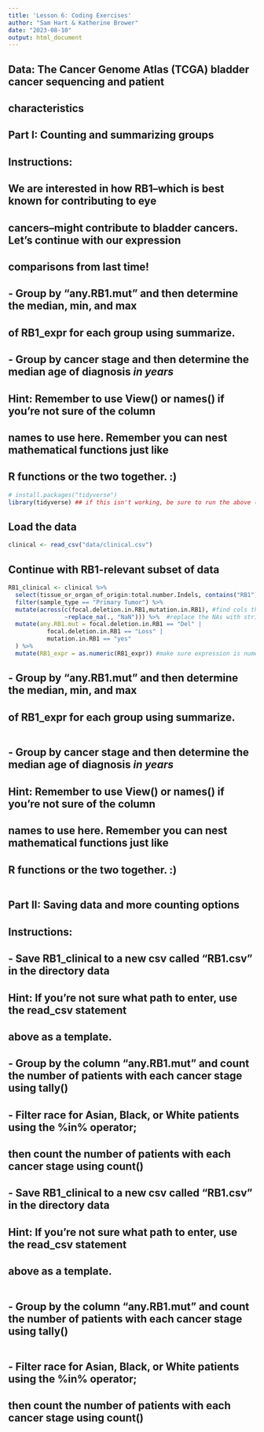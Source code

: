 ```yaml
---
title: 'Lesson 6: Coding Exercises'
author: "Sam Hart & Katherine Brower"
date: "2023-08-10"
output: html_document
---
```


## Data: The Cancer Genome Atlas (TCGA) bladder cancer sequencing and patient
##       characteristics



## Part I: Counting and summarizing groups

## Instructions:
##  We are interested in how RB1--which is best known for contributing to eye
##  cancers--might contribute to bladder cancers. Let's continue with our expression
##  comparisons from last time!
##   - Group by "any.RB1.mut" and then determine the median, min, and max
##     of RB1_expr for each group using summarize.
##   - Group by cancer stage and then determine the median age of diagnosis *in years*
##     Hint: Remember to use View() or names() if you're not sure of the column
##      names to use here. Remember you can nest mathematical functions just like
##      R functions or the two together. :)


```r
# install.packages("tidyverse")
library(tidyverse) ## if this isn't working, be sure to run the above (uncomment first)
```

## Load the data

```r
clinical <- read_csv("data/clinical.csv")
```

## Continue with RB1-relevant subset of data

```r
RB1_clinical <- clinical %>%
  select(tissue_or_organ_of_origin:total.number.Indels, contains("RB1")) %>%
  filter(sample_type == "Primary Tumor") %>%
  mutate(across(c(focal.deletion.in.RB1,mutation.in.RB1), #find cols that contain "RB1"
                ~replace_na(., "NaN"))) %>%  #replace the NAs with strings
  mutate(any.RB1.mut = focal.deletion.in.RB1 == "Del" |
           focal.deletion.in.RB1 == "Loss" |
           mutation.in.RB1 == "yes"
  ) %>%
  mutate(RB1_expr = as.numeric(RB1_expr)) #make sure expression is numeric just in case
```

##   - Group by "any.RB1.mut" and then determine the median, min, and max
##     of RB1_expr for each group using summarize.

```r

```

##   - Group by cancer stage and then determine the median age of diagnosis *in years*
##     Hint: Remember to use View() or names() if you're not sure of the column
##      names to use here. Remember you can nest mathematical functions just like
##      R functions or the two together. :)

```r

```


## Part II: Saving data and more counting options

## Instructions:
##  - Save RB1_clinical to a new csv called "RB1.csv" in the directory data
##     Hint: If you're not sure what path to enter, use the read_csv statement
##      above as a template.
##  - Group by the column "any.RB1.mut" and count the number of patients with each cancer stage using tally()
##  - Filter race for Asian, Black, or White patients using the %in% operator;
##    then count the number of patients with each cancer stage using count()


##  - Save RB1_clinical to a new csv called "RB1.csv" in the directory data
##     Hint: If you're not sure what path to enter, use the read_csv statement
##      above as a template.
```r

```

##  - Group by the column "any.RB1.mut" and count the number of patients with each cancer stage using tally()
```r

```


##  - Filter race for Asian, Black, or White patients using the %in% operator;
##    then count the number of patients with each cancer stage using count()
```r

```



